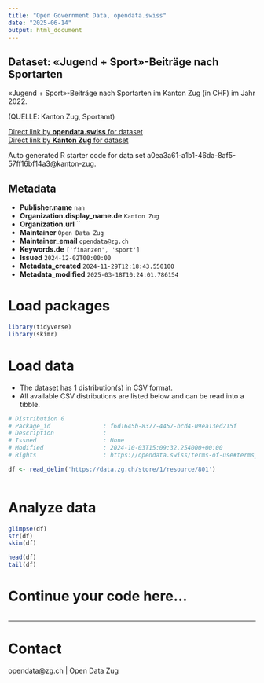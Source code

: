 ```yaml
---
title: "Open Government Data, opendata.swiss"
date: "2025-06-14"
output: html_document
---
```


## Dataset: «Jugend + Sport»-Beiträge nach Sportarten

«Jugend + Sport»-Beiträge nach Sportarten im Kanton Zug (in CHF) im Jahr 2022.

(QUELLE: Kanton Zug, Sportamt)

[Direct link by **opendata.swiss** for dataset](https://opendata.swiss/de/dataset/jugend-sport-beitrage-nach-sportarten)<br>
[Direct link by **Kanton Zug** for dataset](https://www.zg.ch/behoerden/gesundheitsdirektion/statistikfachstelle/themen/16-sport-und-kultur/16-sport)

Auto generated R starter code for data set a0ea3a61-a1b1-46da-8af5-57ff16bf14a3@kanton-zug.

## Metadata

- **Publisher.name** `nan`
- **Organization.display_name.de** `Kanton Zug`
- **Organization.url** ``
- **Maintainer** `Open Data Zug`
- **Maintainer_email** `opendata@zg.ch`
- **Keywords.de** `['finanzen', 'sport']`
- **Issued** `2024-12-02T00:00:00`
- **Metadata_created** `2024-11-29T12:18:43.550100`
- **Metadata_modified** `2025-03-18T10:24:01.786154`


# Load packages

```r

library(tidyverse)
library(skimr)

```

# Load data

-   The dataset has 1 distribution(s) in CSV format.
-   All available CSV distributions are listed below and can be read into a tibble.

```r

# Distribution 0
# Package_id               : f6d1645b-8377-4457-bcd4-09ea13ed215f
# Description              : 
# Issued                   : None
# Modified                 : 2024-10-03T15:09:32.254000+00:00
# Rights                   : https://opendata.swiss/terms-of-use#terms_by

df <- read_delim('https://data.zg.ch/store/1/resource/801')



```

# Analyze data

```r

glimpse(df)
str(df)
skim(df)

head(df)
tail(df)

```

# Continue your code here...

```r

```

------------------------------------------------------------------------

# Contact

opendata@zg.ch | Open Data Zug
